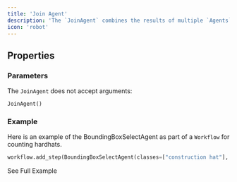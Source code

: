 ```yaml
---
title: 'Join Agent'
description: 'The `JoinAgent` combines the results of multiple `Agents`.'
icon: 'robot'
---
```


## Properties

### Parameters

The `JoinAgent` does not accept arguments: 

```
JoinAgent()
```

### Example

Here is an example of the BoundingBoxSelectAgent as part of a `Workflow` for counting hardhats.

```python example.py
workflow.add_step(BoundingBoxSelectAgent(classes=["construction hat"], model=GroundingDINO(), split=True))
```

<CardGroup cols={2}>
  <Card
    title="Construction Example"
    icon="circle-info"
    href="https://overeasy.sh/docs/examples/construction-example"
  >
    See Full Example
  </Card>
</CardGroup>
